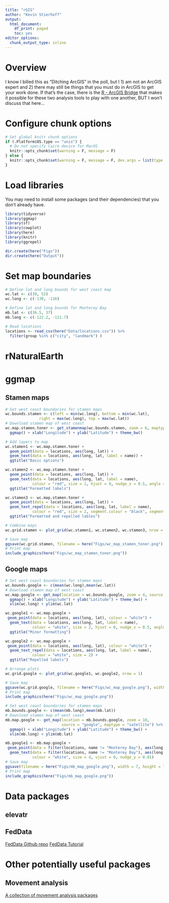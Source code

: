 ```yaml
---
title: "rGIS"
author: "Kevin Stierhoff"
output:
  html_document:
    df_print: paged
    toc: yes
editor_options:
  chunk_output_type: inline
---
```


# Overview
I know I billed this as "Ditching ArcGIS" in the poll, but I 1) am not an ArcGIS expert and 2) there may still be things that you must do in ArcGIS to get your work done. If that's the case, there is the [R - ArcGIS Bridge](https://r-arcgis.github.io/) that makes it possible for these two analysis tools to play with one another, BUT I won't discuss that here...

# Configure chunk options

```r
# Set global knitr chunk options
if (.Platform$OS.type == "unix") {
  # Do not specify Cairo device for MacOS
  knitr::opts_chunk$set(warning = F, message = F)
} else {
  knitr::opts_chunk$set(warning = F, message = F, dev.args = list(type = "cairo"))
}
```

# Load libraries
You may need to install some packages (and their dependencies) that you don't already have.

```r
library(tidyverse)
library(ggmap)
library(sf)
library(cowplot)
library(here)
library(knitr)
library(ggrepel)
```

```r
dir.create(here("Figs"))
dir.create(here("Output"))
```


# Set map boundaries
```r
# Define lat and long bounds for west coast map
wc.lat <- c(30, 52)
wc.long <- c(-130, -116)

# Define lat and long bounds for Monterey Bay
mb.lat <- c(36.5, 37)
mb.long <- c(-122.2, -121.7)

# Read locations
locations <- read_csv(here("Data/locations.csv")) %>% 
  filter(group %in% c("city", "landmark") )
```

# rNaturalEarth
[](https://www.jessesadler.com/post/gis-with-r-intro/?utm_content=buffer072ae&utm_medium=social&utm_source=twitter.com&utm_campaign=buffer)

# ggmap
## Stamen maps

```r
# Set west coast boundaries for stamen maps
wc.bounds.stamen <- c(left = min(wc.long), bottom = min(wc.lat), 
               right = max(wc.long), top = max(wc.lat))
# Download stamen map of west coast
wc.map.stamen.toner <- get_stamenmap(wc.bounds.stamen, zoom = 6, maptype = "toner-lite") %>% 
  ggmap() + xlab("Longitude") + ylab("Latitude") + theme_bw()

# Add layers to map
wc.stamen1 <- wc.map.stamen.toner + 
  geom_point(data = locations, aes(long, lat)) +
  geom_text(data = locations, aes(long, lat, label = name)) + 
  ggtitle("Basic options")

wc.stamen2 <- wc.map.stamen.toner + 
  geom_point(data = locations, aes(long, lat)) +
  geom_text(data = locations, aes(long, lat, label = name), 
            colour = "red", size = 2, hjust = 0, nudge_x = 0.5, angle = 45) + 
  ggtitle("Formatted labels")

wc.stamen3 <- wc.map.stamen.toner + 
  geom_point(data = locations, aes(long, lat)) +
  geom_text_repel(data = locations, aes(long, lat, label = name), 
            colour = "red", size = 2, segment.colour = "black", segment.alpha = 0.5) +
  ggtitle("Formatted and repelled lables")

# Combine maps
wc.grid.stamen <- plot_grid(wc.stamen1, wc.stamen2, wc.stamen3, nrow = 1)

# Save map
ggsave(wc.grid.stamen, filename = here("Figs/wc_map_stamen_toner.png"), width = 12, height = 7)
# Print map
include_graphics(here("Figs/wc_map_stamen_toner.png"))
```

## Google maps

```r
# Set west coast boundaries for stamen maps
wc.bounds.google <- c(mean(wc.long),mean(wc.lat))
# Download stamen map of west coast
wc.map.google <- get_map(location = wc.bounds.google, zoom = 4, source = "google", maptype = "satellite") %>% 
  ggmap() + xlab("Longitude") + ylab("Latitude") + theme_bw() +
  xlim(wc.long) + ylim(wc.lat)

wc.google1 <- wc.map.google +
 geom_point(data = locations, aes(long, lat), colour = "white") +
  geom_text(data = locations, aes(long, lat, label = name), 
            colour = "white", size = 2, hjust = 0, nudge_x = 0.5, angle = 45) +
  ggtitle("Minor formatting")

wc.google2 <- wc.map.google +
 geom_point(data = locations, aes(long, lat), colour = "white") +
  geom_text_repel(data = locations, aes(long, lat, label = name), 
            colour = "white", size = 2) +
  ggtitle("Repelled labels")

# Arrange plots
wc.grid.google <- plot_grid(wc.google1, wc.google2, nrow = 1)

# Save map
ggsave(wc.grid.google, filename = here("Figs/wc_map_google.png"), width = 8, height = 7)
# Print map
include_graphics(here("Figs/wc_map_google.png"))
```

```r
# Set west coast boundaries for stamen maps
mb.bounds.google <- c(mean(mb.long),mean(mb.lat))
# Download stamen map of west coast
mb.map.google <- get_map(location = mb.bounds.google, zoom = 10, 
                         source = "google", maptype = "satellite") %>% 
  ggmap() + xlab("Longitude") + ylab("Latitude") + theme_bw() +
  xlim(mb.long) + ylim(mb.lat)

mb.google1 <- mb.map.google +
 geom_point(data = filter(locations, name != "Monterey Bay"), aes(long, lat), colour = "white") +
  geom_text(data = filter(locations, name != "Monterey Bay"), aes(long, lat, label = name), 
            colour = "white", size = 4, vjust = 0, nudge_y = 0.01)
# Save map
ggsave(filename = here("Figs/mb_map_google.png"), width = 7, height = 7)
# Print map
include_graphics(here("Figs/mb_map_google.png"))
```

# Data packages
## elevatr
[](https://github.com/usepa/elevatr)

## FedData
[FedData Github repo](https://github.com/ropensci/FedData)
[FedData Tutorial](http://zevross.com/blog/2016/03/15/using-the-new-r-package-feddata-to-access-federal-open-datasets-including-interactive-graphics/)

# Other potentially useful packages
## Movement analysis
[A collection of movement analysis packages](https://gist.github.com/mdsumner/0a3cb0e58bf9d37b782943ac269e1eff)
